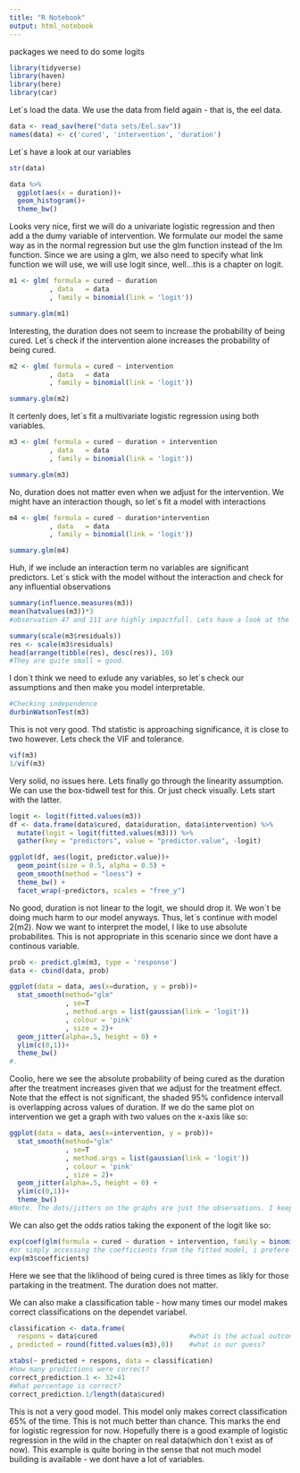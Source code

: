 ```yaml
---
title: "R Notebook"
output: html_notebook
---
```


packages we need to do some logits
```r
library(tidyverse)
library(haven)
library(here)
library(car)
```

Let´s load the data. We use the data from field again - that is, the eel data.

```r
data <- read_sav(here("data sets/Eel.sav"))
names(data) <- c('cured', 'intervention', 'duration')

```
Let´s have a look at our variables
```r
str(data)

data %>%
  ggplot(aes(x = duration))+
  geom_histogram()+
  theme_bw()
```
Looks very nice, first we will do a univariate logistic regression and then add a the dumy variable of intervention. We formulate our model the same way as in the normal regression but use the glm function instead of the lm function. Since we are using a glm, we also need to specify what link function we will use, we will use logit since, well...this is a chapter on logit.   
```r
m1 <- glm( formula = cured ~ duration 
          , data   = data
          , family = binomial(link = 'logit'))

summary.glm(m1)
```
Interesting, the duration does not seem to increase the probability of being cured. Let´s check if the intervention alone increases the probability of being cured. 
```r
m2 <- glm( formula = cured ~ intervention 
          , data   = data
          , family = binomial(link = 'logit'))

summary.glm(m2)
```
It certenly does, let´s fit a multivariate logistic regression using both variables.
```r
m3 <- glm( formula = cured ~ duration + intervention
          , data   = data
          , family = binomial(link = 'logit'))

summary.glm(m3)
```
No, duration does not matter even when we adjust for the intervention. We might have an interaction though, so let´s fit a model with interactions

```r
m4 <- glm( formula = cured ~ duration*intervention 
          , data   = data
          , family = binomial(link = 'logit'))

summary.glm(m4)
```
Huh, if we include an interaction term no variables are significant predictors. Let´s stick with the model without the interaction and check for any influential observations 
```r

summary(influence.measures(m3))
mean(hatvalues(m3))*3
#observation 47 and 111 are highly impactfull. Lets have a look at the residuals

summary(scale(m3$residuals))
res <- scale(m3$residuals)
head(arrange(tibble(res), desc(res)), 10)
#They are quite small = good. 
```
I don´t think we need to exlude any variables, so let´s check our assumptions and then make you model interpretable. 

```r
#Checking independence
durbinWatsonTest(m3)
```
This is not very good. Thd statistic is approaching significance, it is close to two however. Lets check the VIF and tolerance. 

```r
vif(m3)
1/vif(m3)
```
Very solid, no issues here. Lets finally go through the linearity assumption. We can use the box-tidwell test for this. Or just check visually. Lets start with the latter.
```r
logit <- logit(fitted.values(m3))
df <- data.frame(data$cured, data$duration, data$intervention) %>%
  mutate(logit = logit(fitted.values(m3))) %>%
  gather(key = "predictors", value = "predictor.value", -logit)

ggplot(df, aes(logit, predictor.value))+
  geom_point(size = 0.5, alpha = 0.5) +
  geom_smooth(method = "loess") + 
  theme_bw() + 
  facet_wrap(~predictors, scales = "free_y")
```
No good, duration is not linear to the logit, we should drop it. We won´t be doing much harm to our model anyways. Thus, let´s continue with model 2(m2). Now we want to interpret the model, I like to use absolute probabilites. This is not appropriate in this scenario since we dont have a continous variable.
```r
prob <- predict.glm(m3, type = 'response')
data <- cbind(data, prob)

ggplot(data = data, aes(x=duration, y = prob))+ 
  stat_smooth(method="glm"
              , se=T
              , method.args = list(gaussian(link = 'logit'))
              , colour = 'pink'
              , size = 2)+
  geom_jitter(alpha=.5, height = 0) +
  ylim(c(0,1))+
  theme_bw()
#.
```
Coolio, here we see the absolute probability of being cured as the duration after the treatment increases given that we adjust for the treatment effect. Note that the effect is not significant, the shaded 95% confidence intervall is overlapping across values of duration. If we do the same plot on intervention we get a graph with two values on the x-axis like so:
```r
ggplot(data = data, aes(x=intervention, y = prob))+ 
  stat_smooth(method="glm"
              , se=T
              , method.args = list(gaussian(link = 'logit'))
              , colour = 'pink'
              , size = 2)+
  geom_jitter(alpha=.5, height = 0) +
  ylim(c(0,1))+
  theme_bw()
#Note. The dots/jitters on the graphs are just the observations. I keep them there because they emphasize that the outcome is binary. 

```
We can also get the odds ratios taking the exponent of the logit like so:
```r
exp(coef(glm(formula = cured ~ duration + intervention, family = binomial(link = "logit"), data = data)))
#or simply accessing the coefficients from the fitted model, i prefere this latter way :) 
exp(m3$coefficients)
```
Here we see that the liklihood of being cured is three times as likly for those partaking in the treatment. The duration does not matter. 

We can also make a classification table - how many times our model makes correct classifications on the dependet variabel.
```r
classification <- data.frame(
  respons = data$cured                       #what is the actual outcome?
, predicted = round(fitted.values(m3),0))    #what is our guess?

xtabs(~ predicted + respons, data = classification)
#how many predictions were correct?
correct_prediction.1 <- 32+41
#What percentage is correct?
correct_prediction.1/length(data$cured)
```
This is not a very good model. This model only makes correct classification 65% of the time. This is not much better than chance. This marks the end for logistic regression for now. Hopefully there is a good example of logistic regression in the wild in the chapter on real data(which don´t exist as of now). This example is quite boring in the sense that not much model building is available - we dont have a lot of variables. 




